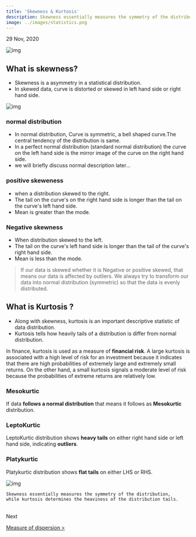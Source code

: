 ```yaml
---
title: 'Skewness & Kurtosis'
description: Skewness essentially measures the symmetry of the distribution,while kurtosis determines the heaviness of the distribution tails.
image: ../images/statistics.png
---
```


29 Nov, 2020

![img](https://i.imgur.com/T7FI3JO.png)


## What is skewness?

- Skewness is a asymmetry in a statistical distribution.
- In skewed data, curve is distorted or skewed in left hand side or right hand side.

![img](https://i.imgur.com/M7dFOfN.png)

### normal distribution
- In normal distribution, Curve is symmetric, a bell shaped curve.The central tendency of the distribution is same.
- In a perfect normal distribution (standard normal distribution) the curve on the left hand side is the mirror image of the curve on the right hand side.
- we will briefly discuss normal description later...

### positive skeweness
- when a distribution skewed to the right.
- The tail on the curve's on the right hand side is longer than the tail on the curve's left hand side.
- Mean is greater than the mode.


### Negative skewness
- When distribution skewed to the left.
- The tail on the curve's left hand side is longer than the tail of the curve's right hand side.
- Mean is less than the mode.


> If our data is skewed whether it is Negative or positive skewed, that means our data is affected by outliers.
We always try to transform our data into normal distribution (symmetric) so that the data is evenly distributed.


## What is Kurtosis ?
- Along with skewness, kurtosis is an important descriptive statistic of data distribution.
- Kurtosis tells how heavily tails of a distribution is differ from normal distribution.

In finance, kurtosis is used as a measure of **financial risk**.
A large kurtosis is associated with a high level of risk for an investment because it indicates that there are high probabilities of extremely large and extremely small returns. On the other hand,
a small kurtosis signals a moderate level of risk because the probabilities of extreme returns are relatively low.


### Mesokurtic
If data **follows a normal distribution** that means it follows as **Mesokurtic** distribution.

### LeptoKurtic
LeptoKurtic distribution shows **heavy tails** on either right hand side or left hand side, indicating **outliers**.

### Platykurtic
Platykurtic distribution shows **flat tails** on either LHS or RHS.


![img](https://i.imgur.com/Br0m4jx.png)


```mdx title=DO-not-confuse
Skewness essentially measures the symmetry of the distribution,
while kurtosis determines the heaviness of the distribution tails.
```
<br />
Next 
<br />

[Measure of dispersion >](/notes/stats/measure-of-dispersion)